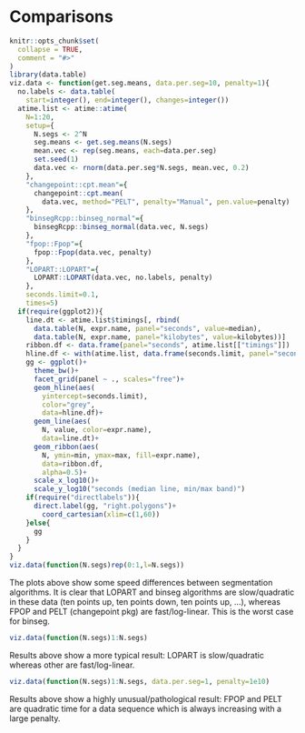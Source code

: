 <!--
%\VignetteEngine{knitr::knitr}
%\VignetteIndexEntry{Binary segmentation examples}
-->

# Comparisons

```r
knitr::opts_chunk$set(
  collapse = TRUE,
  comment = "#>"
)
library(data.table)
viz.data <- function(get.seg.means, data.per.seg=10, penalty=1){
  no.labels <- data.table(
    start=integer(), end=integer(), changes=integer())
  atime.list <- atime::atime(
    N=1:20,
    setup={
      N.segs <- 2^N
      seg.means <- get.seg.means(N.segs)
      mean.vec <- rep(seg.means, each=data.per.seg)
      set.seed(1)
      data.vec <- rnorm(data.per.seg*N.segs, mean.vec, 0.2)
    },
    "changepoint::cpt.mean"={
      changepoint::cpt.mean(
        data.vec, method="PELT", penalty="Manual", pen.value=penalty)
    },
    "binsegRcpp::binseg_normal"={
      binsegRcpp::binseg_normal(data.vec, N.segs)
    },
    "fpop::Fpop"={
      fpop::Fpop(data.vec, penalty)
    },
    "LOPART::LOPART"={
      LOPART::LOPART(data.vec, no.labels, penalty)
    },
    seconds.limit=0.1,
    times=5)
  if(require(ggplot2)){
    line.dt <- atime.list$timings[, rbind(
      data.table(N, expr.name, panel="seconds", value=median),
      data.table(N, expr.name, panel="kilobytes", value=kilobytes))]
    ribbon.df <- data.frame(panel="seconds", atime.list[["timings"]])
    hline.df <- with(atime.list, data.frame(seconds.limit, panel="seconds"))
    gg <- ggplot()+
      theme_bw()+
      facet_grid(panel ~ ., scales="free")+
      geom_hline(aes(
        yintercept=seconds.limit),
        color="grey",
        data=hline.df)+
      geom_line(aes(
        N, value, color=expr.name),
        data=line.dt)+
      geom_ribbon(aes(
        N, ymin=min, ymax=max, fill=expr.name),
        data=ribbon.df,
        alpha=0.5)+
      scale_x_log10()+
      scale_y_log10("seconds (median line, min/max band)")
    if(require("directlabels")){
      direct.label(gg, "right.polygons")+
        coord_cartesian(xlim=c(1,60))
    }else{
      gg
    }
  }
}
viz.data(function(N.segs)rep(0:1,l=N.segs))
```

The plots above show some speed differences between segmentation
algorithms. It is clear that LOPART and binseg algorithms are
slow/quadratic in these data (ten points up, ten points down, ten
points up, ...), whereas FPOP and PELT (changepoint pkg) are
fast/log-linear. This is the worst case for binseg.

```r
viz.data(function(N.segs)1:N.segs)
```

Results above show a more typical result: LOPART is slow/quadratic
whereas other are fast/log-linear. 

```r
viz.data(function(N.segs)1:N.segs, data.per.seg=1, penalty=1e10)
```

Results above show a highly unusual/pathological result: FPOP and PELT
are quadratic time for a data sequence which is always increasing with
a large penalty.

